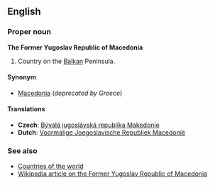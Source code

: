 ==English==
===Proper noun===
'''The Former Yugoslav Republic of Macedonia'''

#Country on the [[Balkan]] Peninsula.

====Synonym====
*[[Macedonia]] (''deprecated by Greece'')

====Translations====
*'''Czech''': [[Bývalá jugoslávská republika Makedonie]]
*'''Dutch''': [[Voormalige Joegoslavische Republiek Macedonië]]

===See also===
*[[Countries of the world]]
*[[w:Republic_of_Macedonia|Wikipedia article on the Former Yugoslav Republic of Macedonia]]